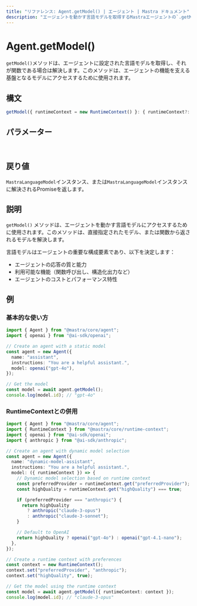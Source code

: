 ```yaml
---
title: "リファレンス: Agent.getModel() | エージェント | Mastra ドキュメント"
description: "エージェントを動かす言語モデルを取得するMastraエージェントの`.getModel()`メソッドに関するドキュメント。"
---
```


# Agent.getModel()

`getModel()`メソッドは、エージェントに設定された言語モデルを取得し、それが関数である場合は解決します。このメソッドは、エージェントの機能を支える基盤となるモデルにアクセスするために使用されます。

## 構文

```typescript
getModel({ runtimeContext = new RuntimeContext() }: { runtimeContext?: RuntimeContext } = {}): MastraLanguageModel | Promise<MastraLanguageModel>
```

## パラメーター

<br />
<PropertiesTable
  content={[
    {
      name: "runtimeContext",
      type: "RuntimeContext",
      isOptional: true,
      description:
        "依存性注入やコンテキスト情報のためのランタイムコンテキスト。",
    },
  ]}
/>

## 戻り値

`MastraLanguageModel`インスタンス、または`MastraLanguageModel`インスタンスに解決されるPromiseを返します。

## 説明

`getModel()` メソッドは、エージェントを動かす言語モデルにアクセスするために使用されます。このメソッドは、直接指定されたモデル、または関数から返されるモデルを解決します。

言語モデルはエージェントの重要な構成要素であり、以下を決定します：

- エージェントの応答の質と能力
- 利用可能な機能（関数呼び出し、構造化出力など）
- エージェントのコストとパフォーマンス特性

## 例

### 基本的な使い方

```typescript
import { Agent } from "@mastra/core/agent";
import { openai } from "@ai-sdk/openai";

// Create an agent with a static model
const agent = new Agent({
  name: "assistant",
  instructions: "You are a helpful assistant.",
  model: openai("gpt-4o"),
});

// Get the model
const model = await agent.getModel();
console.log(model.id); // "gpt-4o"
```

### RuntimeContextとの併用

```typescript
import { Agent } from "@mastra/core/agent";
import { RuntimeContext } from "@mastra/core/runtime-context";
import { openai } from "@ai-sdk/openai";
import { anthropic } from "@ai-sdk/anthropic";

// Create an agent with dynamic model selection
const agent = new Agent({
  name: "dynamic-model-assistant",
  instructions: "You are a helpful assistant.",
  model: ({ runtimeContext }) => {
    // Dynamic model selection based on runtime context
    const preferredProvider = runtimeContext.get("preferredProvider");
    const highQuality = runtimeContext.get("highQuality") === true;

    if (preferredProvider === "anthropic") {
      return highQuality
        ? anthropic("claude-3-opus")
        : anthropic("claude-3-sonnet");
    }

    // Default to OpenAI
    return highQuality ? openai("gpt-4o") : openai("gpt-4.1-nano");
  },
});

// Create a runtime context with preferences
const context = new RuntimeContext();
context.set("preferredProvider", "anthropic");
context.set("highQuality", true);

// Get the model using the runtime context
const model = await agent.getModel({ runtimeContext: context });
console.log(model.id); // "claude-3-opus"
```
